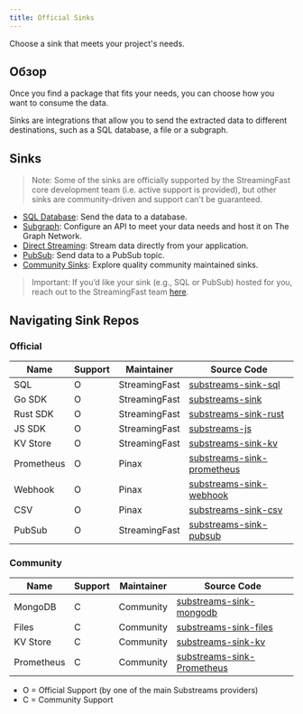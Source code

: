 ```yaml
---
title: Official Sinks
---
```


Choose a sink that meets your project's needs.

## Обзор

Once you find a package that fits your needs, you can choose how you want to consume the data.

Sinks are integrations that allow you to send the extracted data to different destinations, such as a SQL database, a file or a subgraph.

## Sinks

> Note: Some of the sinks are officially supported by the StreamingFast core development team (i.e. active support is provided), but other sinks are community-driven and support can't be guaranteed.

- [SQL Database](https://docs.substreams.dev/how-to-guides/sinks/sql-sink): Send the data to a database.
- [Subgraph](../../../sps/introduction.mdx): Configure an API to meet your data needs and host it on The Graph Network.
- [Direct Streaming](https://docs.substreams.dev/how-to-guides/sinks/stream): Stream data directly from your application.
- [PubSub](https://docs.substreams.dev/how-to-guides/sinks/pubsub): Send data to a PubSub topic.
- [Community Sinks](https://docs.substreams.dev/how-to-guides/sinks/community-sinks): Explore quality community maintained sinks.

> Important: If you’d like your sink (e.g., SQL or PubSub) hosted for you, reach out to the StreamingFast team [here](mailto:sales@streamingfast.io).

## Navigating Sink Repos

### Official

| Name       | Support | Maintainer    | Source Code                                                                               |
| ---------- | ------- | ------------- | ----------------------------------------------------------------------------------------- |
| SQL        | O       | StreamingFast | [substreams-sink-sql](https://github.com/streamingfast/substreams-sink-sql)               |
| Go SDK     | O       | StreamingFast | [substreams-sink](https://github.com/streamingfast/substreams-sink)                       |
| Rust SDK   | O       | StreamingFast | [substreams-sink-rust](https://github.com/streamingfast/substreams-sink-rust)             |
| JS SDK     | O       | StreamingFast | [substreams-js](https://github.com/substreams-js/substreams-js)                           |
| KV Store   | O       | StreamingFast | [substreams-sink-kv](https://github.com/streamingfast/substreams-sink-kv)                 |
| Prometheus | O       | Pinax         | [substreams-sink-prometheus](https://github.com/pinax-network/substreams-sink-prometheus) |
| Webhook    | O       | Pinax         | [substreams-sink-webhook](https://github.com/pinax-network/substreams-sink-webhook)       |
| CSV        | O       | Pinax         | [substreams-sink-csv](https://github.com/pinax-network/substreams-sink-csv)               |
| PubSub     | O       | StreamingFast | [substreams-sink-pubsub](https://github.com/streamingfast/substreams-sink-pubsub)         |

### Community

| Name       | Support | Maintainer | Source Code                                                                               |
| ---------- | ------- | ---------- | ----------------------------------------------------------------------------------------- |
| MongoDB    | C       | Community  | [substreams-sink-mongodb](https://github.com/streamingfast/substreams-sink-mongodb)       |
| Files      | C       | Community  | [substreams-sink-files](https://github.com/streamingfast/substreams-sink-files)           |
| KV Store   | C       | Community  | [substreams-sink-kv](https://github.com/streamingfast/substreams-sink-kv)                 |
| Prometheus | C       | Community  | [substreams-sink-Prometheus](https://github.com/pinax-network/substreams-sink-prometheus) |

- O = Official Support (by one of the main Substreams providers)
- C = Community Support
